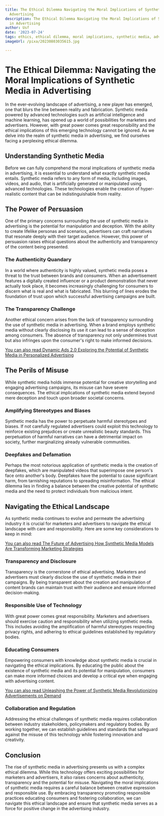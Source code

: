 ```yaml
---
title: The Ethical Dilemma Navigating the Moral Implications of Synthetic Media in
  Advertising
description: The Ethical Dilemma Navigating the Moral Implications of Synthetic Media
  in Advertising
author: Usf
date: '2023-07-24'
tags: ethics, ethical dilemma, moral implications, synthetic media, advertising
imageUrl: /pixa/20230803035615.jpg

---
```

# The Ethical Dilemma: Navigating the Moral Implications of Synthetic Media in Advertising

In the ever-evolving landscape of  advertising, a new player  has emerged, one that blurs the  line between  reality and fabrication. Synthetic media powered by advanced technologies such as artificial intelligence and  machine learning, has opened  up a world of possibilities for marketers and advertisers. However,  with great power comes  great responsibility and the  ethical implications of this emerging technology cannot be ignored. As we delve into the realm of synthetic media in  advertising, we find ourselves facing  a perplexing ethical dilemma.

## Understanding  Synthetic Media

Before we can fully  comprehend the moral implications of synthetic media in advertising, it is essential to understand  what exactly synthetic media entails. Synthetic media refers to any form of media, including images, videos, and audio, that is artificially  generated or manipulated using advanced technologies. These technologies enable the creation of hyper-realistic content that can be indistinguishable from reality.

## The Power of Persuasion

One of the primary concerns surrounding the use of synthetic media  in advertising  is the potential for manipulation and deception. With the ability to create lifelike  personas  and scenarios, advertisers can craft narratives that resonate deeply with  their target audience. However, this power of persuasion raises ethical questions about the authenticity and transparency of the content being presented.

### The Authenticity  Quandary

In a world where authenticity is highly valued, synthetic media poses a threat to  the trust  between brands and consumers. When an advertisement features a  digitally created  influencer or a  product  demonstration that never actually took place, it becomes  increasingly challenging for consumers to discern what is real and what is  fabricated. This blurring of lines erodes the foundation of trust upon which successful advertising campaigns  are built.

### The Transparency Challenge

Another ethical concern arises from the lack of transparency  surrounding the use of synthetic media in advertising. When a brand employs synthetic media without clearly disclosing its  use it can lead to a sense  of deception among consumers. The absence of transparency not only undermines  trust  but also infringes upon the consumer's right to make informed decisions.

[You can also read Dynamic Ads 2.0  Exploring the Potential of Synthetic Media in Personalized Advertising](Dynamic%20Ads%202.0%20Exploring%20the%20Potential%20of%20Synthetic%20Media%20in%20Personalized%20Advertising)


## The  Perils of Misuse

While synthetic media holds immense potential for creative storytelling  and engaging advertising campaigns, its misuse can have severe consequences. The ethical implications of synthetic  media extend beyond mere  deception  and touch upon broader societal concerns.

### Amplifying Stereotypes and Biases

Synthetic media has the power to perpetuate harmful stereotypes and biases. If not carefully regulated  advertisers could exploit this technology  to reinforce existing prejudices or create unrealistic beauty standards. This perpetuation of harmful narratives can have a detrimental impact  on society, further marginalizing already vulnerable communities.

### Deepfakes and Defamation

Perhaps the most notorious application  of synthetic media is the creation of  deepfakes, which are manipulated videos that  superimpose one person's face onto  another's  body. Deepfakes have the potential to cause significant harm, from tarnishing reputations to  spreading misinformation. The ethical dilemma lies in finding a balance between the creative potential of synthetic media and the need to  protect individuals from malicious  intent.

## Navigating the Ethical Landscape

As synthetic media continues to evolve  and permeate the  advertising industry  it is crucial for marketers  and advertisers  to navigate the ethical landscape with care and  responsibility. Here are some key considerations to keep in  mind:

[You can also read The Future of Advertising How Synthetic Media Models  Are Transforming Marketing Strategies](The%20Future%20of%20Advertising%20How%20Synthetic%20Media%20Models%20Are%20Transforming%20Marketing%20Strategies)


### Transparency and Disclosure

Transparency is the cornerstone of ethical advertising. Marketers  and advertisers must clearly disclose the use  of synthetic media  in their campaigns. By being transparent about the creation and manipulation of content brands can maintain trust with their audience and  ensure informed decision-making.

### Responsible Use of Technology

With great power comes great responsibility. Marketers and advertisers should exercise caution and responsibility when utilizing synthetic  media. This includes avoiding the  amplification of harmful stereotypes respecting privacy rights, and adhering to ethical guidelines established by regulatory bodies.

###  Educating Consumers

Empowering consumers with knowledge about synthetic  media is  crucial in navigating the ethical implications. By educating the public about the existence of synthetic  media and its potential for manipulation, consumers  can make more informed choices and develop  a critical eye when engaging with advertising content.

[You can also read Unleashing  the Power of Synthetic Media Revolutionizing Advertisements  on Demand](Unleashing%20the%20Power%20of%20Synthetic%20Media%20Revolutionizing%20Advertisements%20on%20Demand)


###  Collaboration and Regulation

Addressing the ethical challenges of  synthetic media requires collaboration  between industry stakeholders, policymakers and regulatory bodies. By working together,  we can establish guidelines and standards that safeguard against the  misuse of this technology while fostering innovation and creativity.

## Conclusion

The rise of synthetic media in advertising presents us with a complex ethical dilemma. While this  technology offers exciting possibilities for marketers and advertisers, it also raises concerns  about authenticity, transparency and the potential for misuse. Navigating the moral implications of synthetic media requires a careful balance between creative expression and responsible use. By embracing transparency promoting  responsible practices educating consumers and fostering collaboration, we can navigate this ethical landscape and ensure that synthetic media serves as a force  for positive change in the advertising industry.